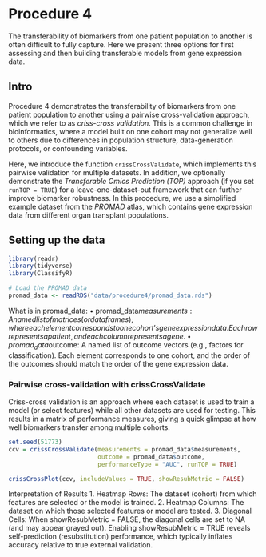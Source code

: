 # Procedure 4

The transferability of biomarkers from one patient population to another is often difficult to fully capture. Here we present three options for first assessing and then building transferable models from gene expression data.

## Intro

Procedure 4 demonstrates the transferability of biomarkers from one patient population to another using a pairwise cross-validation approach, which we refer to as *criss-cross validation*. This is a common challenge in bioinformatics, where a model built on one cohort may not generalize well to others due to differences in population structure, data-generation protocols, or confounding variables.

Here, we introduce the function `crissCrossValidate`, which implements this pairwise validation for multiple datasets. In addition, we optionally demonstrate the *Transferable Omics Prediction (TOP)* approach (if you set `runTOP = TRUE`) for a leave-one-dataset-out framework that can further improve biomarker robustness. In this procedure, we use a simplified example dataset from the *PROMAD* atlas, which contains gene expression data from different organ transplant populations.

## Setting up the data

```r
library(readr)
library(tidyverse)
library(ClassifyR)

# Load the PROMAD data
promad_data <- readRDS("data/procedure4/promad_data.rds")
```

What is in promad_data:
	•	promad_data$measurements: A named list of matrices (or data frames), where each element corresponds to one cohort’s gene expression data. Each row represents a patient, and each column represents a gene.
	•	promad_data$outcome: A named list of outcome vectors (e.g., factors for classification). Each element corresponds to one cohort, and the order of the outcomes should match the order of the gene expression data.

### Pairwise cross-validation with crissCrossValidate

Criss-cross validation is an approach where each dataset is used to train a model (or select features) while all other datasets are used for testing. This results in a matrix of performance measures, giving a quick glimpse at how well biomarkers transfer among multiple cohorts.

```r
set.seed(51773)
ccv = crissCrossValidate(measurements = promad_data$measurements, 
                         outcome = promad_data$outcome,
                         performanceType = "AUC", runTOP = TRUE)

crissCrossPlot(ccv, includeValues = TRUE, showResubMetric = FALSE)
```
Interpretation of Results
1.	Heatmap Rows: The dataset (cohort) from which features are selected or the model is trained.
2.	Heatmap Columns: The dataset on which those selected features or model are tested.
3.	Diagonal Cells: When showResubMetric = FALSE, the diagonal cells are set to NA (and may appear grayed out). Enabling showResubMetric = TRUE reveals self-prediction (resubstitution) performance, which typically inflates accuracy relative to true external validation.